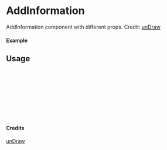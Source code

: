 
<Meta of={AddInformation} title="unDraw/AddInformation" />

# AddInformation

AddInformation component with different props.
Credit: [unDraw](https://undraw.co/illustrations)

#### Example

<Canvas of={AddInformation.Primary} />

## Usage

```ts
import { AddInformation } from "yadl-ui";

const Example = () => {
  return (
      <AddInformation />
  );
};

export default Example;
```

#### Credits
[unDraw](https://undraw.co/illustrations)
